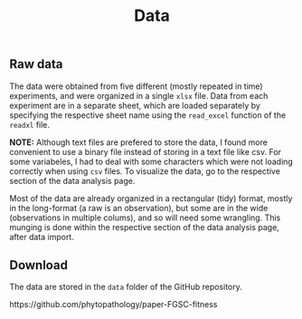 % Data 

## Raw data 

The data were obtained from five different (mostly repeated in time) experiments, and were organized in a single `xlsx` file. Data from each experiment are in a separate sheet, which are loaded separately by specifying the respective sheet name using the `read_excel` function of the `readxl` file. 

**NOTE:** Although text files are prefered to store the data, I found more convenient to use a binary file instead of storing in a text file like csv. For some variabeles, I had to deal with some characters which were not loading correctly when using `csv` files. To visualize the data, go to the respective section of the data analysis page.

Most of the data are already organized in a rectangular (tidy) format, mostly in the long-format (a raw is an observation), but some are in the wide (observations in multiple colums), and so will need some wrangling. This munging is done within the respective section of the data analysis page, after data import. 

## Download 

The data are stored in the `data` folder of the GitHub repository.

https://github.com/phytopathology/paper-FGSC-fitness


